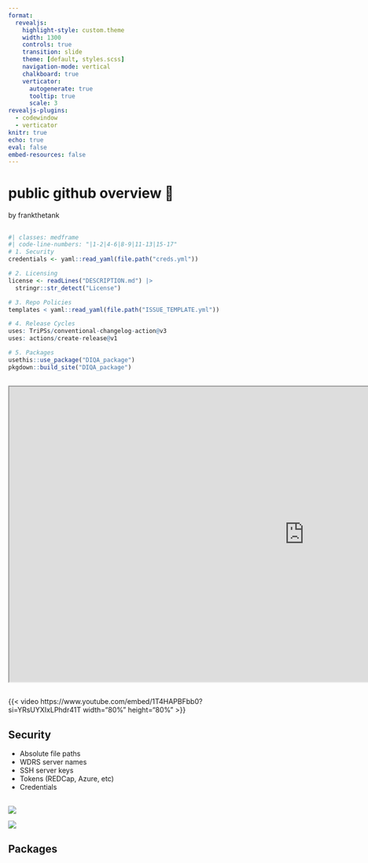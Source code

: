 ```yaml
---
format:
  revealjs:
    highlight-style: custom.theme
    width: 1300
    controls: true
    transition: slide
    theme: [default, styles.scss]
    navigation-mode: vertical
    chalkboard: true
    verticator:
      autogenerate: true
      tooltip: true
      scale: 3
revealjs-plugins:
  - codewindow
  - verticator
knitr: true
echo: true
eval: false
embed-resources: false
---
```


# public github overview 🌊 {data-background-color="#051525"}

by frankthetank

## 

```r
#| classes: medframe
#| code-line-numbers: "|1-2|4-6|8-9|11-13|15-17"
# 1. Security
credentials <- yaml::read_yaml(file.path("creds.yml"))

# 2. Licensing
license <- readLines("DESCRIPTION.md") |>
  stringr::str_detect("License")

# 3. Repo Policies
templates < yaml::read_yaml(file.path("ISSUE_TEMPLATE.yml"))

# 4. Release Cycles
uses: TriPSs/conventional-changelog-action@v3
uses: actions/create-release@v1

# 5. Packages
usethis::use_package("DIQA_package")
pkgdown::build_site("DIQA_package")

```

## 

```{=html}
<iframe width="1200" height="600" src="https://nw-page.github.io/standards/" title="Quarto Documentation" class="myframe2"></iframe>
```

## 

{{< video https://www.youtube.com/embed/1T4HAPBFbb0?si=YRsUYXIxLPhdr41T width="80%" height="80%" >}}

## Security 

:::{.incremental}
-   Absolute file paths
-   WDRS server names
-   SSH server keys
-   Tokens (REDCap, Azure, etc)
-   Credentials
:::

## 

::: {.column-screen-inset-shaded layout-nrow="1"}
![](images/private_repo3.PNG){.myframe}

![](images/public_repo3.PNG){.myframe}
:::

## Packages
